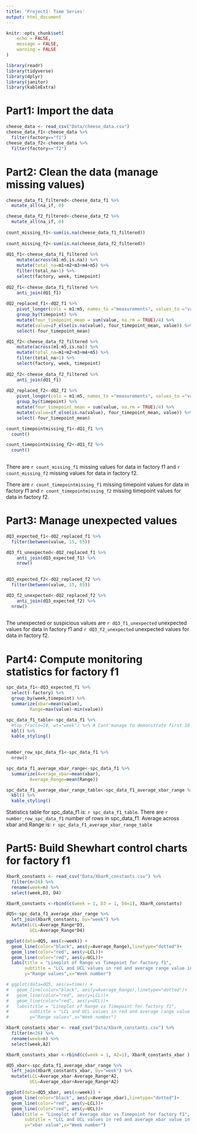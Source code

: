 ```yaml
---
title: 'Project1: Time Series'
output: html_document
---
```


```r
knitr::opts_chunk$set(
	echo = FALSE,
	message = FALSE,
	warning = FALSE
)

library(readr)
library(tidyverse)
library(dplyr)
library(janitor)
library(kableExtra)

```

# Part1: Import the data

```r

cheese_data <- read_csv("Data/cheese_data.csv")
cheese_data_f1<-cheese_data %>% 
  filter(factory=="f1")
cheese_data_f2<-cheese_data %>% 
  filter(factory=="f2")
```

# Part2: Clean the data (manage missing values)

```r
cheese_data_f1_filtered<-cheese_data_f1 %>% 
  mutate_all(na_if, 0)

cheese_data_f2_filtered<-cheese_data_f2 %>% 
  mutate_all(na_if, 0)
  
count_missing_f1<-sum(is.na(cheese_data_f1_filtered))
  
count_missing_f2<-sum(is.na(cheese_data_f2_filtered))
  
dQ1_f1<-cheese_data_f1_filtered %>% 
    mutate(across(m1:m5,is.na)) %>% 
    mutate(total_na=m1+m2+m3+m4+m5) %>% 
    filter(total_na>1) %>% 
    select(factory, week, timepoint)
  
dQ2_f1<-cheese_data_f1_filtered %>% 
    anti_join(dQ1_f1)
  
dQ2_replaced_f1<-dQ2_f1 %>% 
    pivot_longer(cols = m1:m5, names_to ="measurements", values_to ="value") %>% 
    group_by(timepoint) %>% 
    mutate(four_timepoint_mean = sum(value, na.rm = TRUE)/4) %>%
    mutate(value=if_else(is.na(value), four_timepoint_mean, value)) %>% 
    select(-four_timepoint_mean)

dQ1_f2<-cheese_data_f2_filtered %>% 
    mutate(across(m1:m5,is.na)) %>% 
    mutate(total_na=m1+m2+m3+m4+m5) %>% 
    filter(total_na>1) %>% 
    select(factory, week, timepoint)
  
dQ2_f2<-cheese_data_f2_filtered %>% 
    anti_join(dQ1_f1)
  
dQ2_replaced_f2<-dQ2_f2 %>% 
    pivot_longer(cols = m1:m5, names_to ="measurements", values_to ="value") %>% 
    group_by(timepoint) %>% 
    mutate(four_timepoint_mean = sum(value, na.rm = TRUE)/4) %>%
    mutate(value=if_else(is.na(value), four_timepoint_mean, value)) %>% 
    select(-four_timepoint_mean)

count_timepointmissing_f1<-dQ1_f1 %>% 
  count()

count_timepointmissing_f2<-dQ1_f2 %>% 
  count()
  
```

There are `r count_missing_f1` missing values for data in factory f1 and `r count_missing_f2` missing values for data in factory f2.

There are `r count_timepointmissing_f1` missing timepoint values for data in factory f1 and `r count_timepointmissing_f2` missing timepoint values for data in factory f2.

# Part3: Manage unexpected values

```r
  
dQ3_expected_f1<-dQ2_replaced_f1 %>%
  filter(between(value, 15, 65))

dQ3_f1_unexpected<-dQ2_replaced_f1 %>% 
    anti_join(dQ3_expected_f1) %>% 
    nrow()
  

dQ3_expected_f2<-dQ2_replaced_f2 %>%
  filter(between(value, 15, 65))

dQ3_f2_unexpected<-dQ2_replaced_f2 %>% 
    anti_join(dQ3_expected_f2) %>% 
  nrow()
  

```
  
The unexpected or suspicious values are  `r dQ3_f1_unexpected` unexpected values for data in factory f1 and `r dQ3_f2_unexpected` unexpected values for data in factory f2.  

# Part4: Compute monitoring statistics for factory f1

```r
  
spc_data_f1<-dQ3_expected_f1 %>% 
  select(-factory) %>% 
  group_by(week,timepoint) %>% 
  summarize(xbar=mean(value),
         Range=max(value)-min(value)) 

spc_data_f1_table<-spc_data_f1 %>% 
  #top_frac(n=10, wt="week") %>% # Cant'manage to demonstrate first 10  rows
  kbl() %>%
  kable_styling()
  

number_row_spc_data_f1<-spc_data_f1 %>% 
  nrow()

spc_data_f1_average_xbar_range<-spc_data_f1 %>% 
  summarize(Average_xbar=mean(xbar),
         Average_Range=mean(Range)) 

spc_data_f1_average_xbar_range_table<-spc_data_f1_average_xbar_range %>% 
  kbl() %>%
  kable_styling()

```

Statistics table for spc_data_f1 is:  `r spc_data_f1_table`.
There are  `r number_row_spc_data_f1` number  of rows in spc_data_f1.
Average across xbar and Range is:  `r spc_data_f1_average_xbar_range_table`

# Part5: Build Shewhart control charts for factory f1

```r

XbarR_constants <- read_csv("Data/XbarR_constants.csv") %>% 
  filter(n<26) %>% 
  rename(week=n) %>% 
  select(week,D3, D4)

XbarR_constants <-rbind(c(week = 1, D3 = 1, D4=1), XbarR_constants)

dQ5<-spc_data_f1_average_xbar_range %>% 
  left_join(XbarR_constants, by="week") %>% 
  mutate(LCL=Average_Range*D3,
         UCL=Average_Range*D4)

ggplot(data=dQ5, aes(x=week)) +
  geom_line(color="black", aes(y=Average_Range),linetype="dotted")+
  geom_line(color="red", aes(y=LCL))+
  geom_line(color="red", aes(y=UCL))+
  labs(title = "Lineplot of Range vs Timepoint for factory f1", 
       subtitle = "LCL and UCL values in red and average range value in black",
       y="Range values",x="Week number") 

# ggplot(data=dQ5, aes(x=time)) +
#   geom_line(color="black", aes(y=Average_Range),linetype="dotted")+
#   geom_line(color="red", aes(y=LCL))+
#   geom_line(color="red", aes(y=UCL))+
#   labs(title = "Lineplot of Range vs Timepoint for factory f1", 
#        subtitle = "LCL and UCL values in red and average range value in black",
#        y="Range values",x="Week number") 

XbarR_constants_xbar <- read_csv("Data/XbarR_constants.csv") %>% 
  filter(n<26) %>% 
  rename(week=n) %>% 
  select(week,A2)

XbarR_constants_xbar <-rbind(c(week = 1, A2=1), XbarR_constants_xbar )

dQ5_xbar<-spc_data_f1_average_xbar_range %>% 
  left_join(XbarR_constants_xbar, by="week") %>% 
  mutate(LCL=Average_xbar-Average_Range*A2,
         UCL=Average_xbar+Average_Range*A2)

ggplot(data=dQ5_xbar, aes(x=week)) +
  geom_line(color="black", aes(y=Average_xbar),linetype="dotted")+
  geom_line(color="red", aes(y=LCL))+
  geom_line(color="red", aes(y=UCL))+
  labs(title = "Lineplot of Average xbar vs Timepoint for factory f1", 
       subtitle = "LCL and UCL values in red and average xbar value in black",
       y="xbar value",x="Week number") 

```
